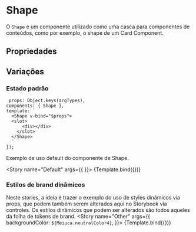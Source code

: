 

<Meta title="BaseComponents/Shape" component={Shape} />

# Shape
O `Shape` é um componente utilizado como uma casca para componentes de conteúdos, como por exemplo, o shape de um Card Component.
## Propriedades

<ArgsTable of={Shape} />

## Variações

### Estado padrão

     props: Object.keys(argTypes),
    components: { Shape },
    template: `
      <Shape v-bind="$props">
      <slot>
          <div></div>
        </slot>
      </Shape>
      `
    });


Exemplo de uso default do componente de Shape.

<Story 
  name="Default"
  args={{ 
  }}>
  {Template.bind({})}
</Story>

### Estilos de brand dinâmicos

Neste stories, a ideia é trazer o exemplo do uso de styles dinâmicos via props, 
que podem também serem alterados aqui no Storybook via controles.
Os estilos dinâmicos que podem ser alterados são todos aqueles da folha de tokens de brand.
<Story
  name="Other"
  args={{ 
    backgroundColor: `${Meiuca.neutralColor4}`,
  }}>
  {Template.bind({})}
</Story>